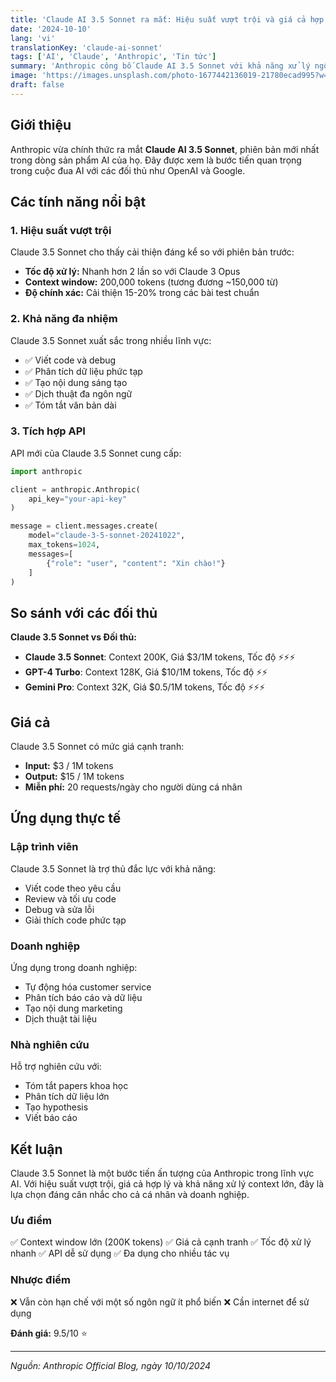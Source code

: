 ```yaml
---
title: 'Claude AI 3.5 Sonnet ra mắt: Hiệu suất vượt trội và giá cả hợp lý'
date: '2024-10-10'
lang: 'vi'
translationKey: 'claude-ai-sonnet'
tags: ['AI', 'Claude', 'Anthropic', 'Tin tức']
summary: 'Anthropic công bố Claude AI 3.5 Sonnet với khả năng xử lý ngôn ngữ tự nhiên vượt trội, giá thành cạnh tranh và context window lên đến 200K tokens.'
image: 'https://images.unsplash.com/photo-1677442136019-21780ecad995?w=1200&h=630&fit=crop'
draft: false
---
```


## Giới thiệu

Anthropic vừa chính thức ra mắt **Claude AI 3.5 Sonnet**, phiên bản mới nhất trong dòng sản phẩm AI của họ. Đây được xem là bước tiến quan trọng trong cuộc đua AI với các đối thủ như OpenAI và Google.

## Các tính năng nổi bật

### 1. Hiệu suất vượt trội

Claude 3.5 Sonnet cho thấy cải thiện đáng kể so với phiên bản trước:

- **Tốc độ xử lý:** Nhanh hơn 2 lần so với Claude 3 Opus
- **Context window:** 200,000 tokens (tương đương ~150,000 từ)
- **Độ chính xác:** Cải thiện 15-20% trong các bài test chuẩn

### 2. Khả năng đa nhiệm

Claude 3.5 Sonnet xuất sắc trong nhiều lĩnh vực:

- ✅ Viết code và debug
- ✅ Phân tích dữ liệu phức tạp
- ✅ Tạo nội dung sáng tạo
- ✅ Dịch thuật đa ngôn ngữ
- ✅ Tóm tắt văn bản dài

### 3. Tích hợp API

API mới của Claude 3.5 Sonnet cung cấp:

```python
import anthropic

client = anthropic.Anthropic(
    api_key="your-api-key"
)

message = client.messages.create(
    model="claude-3-5-sonnet-20241022",
    max_tokens=1024,
    messages=[
        {"role": "user", "content": "Xin chào!"}
    ]
)
```

## So sánh với các đối thủ

**Claude 3.5 Sonnet vs Đối thủ:**

- **Claude 3.5 Sonnet**: Context 200K, Giá $3/1M tokens, Tốc độ ⚡⚡⚡
- **GPT-4 Turbo**: Context 128K, Giá $10/1M tokens, Tốc độ ⚡⚡
- **Gemini Pro**: Context 32K, Giá $0.5/1M tokens, Tốc độ ⚡⚡⚡

## Giá cả

Claude 3.5 Sonnet có mức giá cạnh tranh:

- **Input:** $3 / 1M tokens
- **Output:** $15 / 1M tokens
- **Miễn phí:** 20 requests/ngày cho người dùng cá nhân

## Ứng dụng thực tế

### Lập trình viên

Claude 3.5 Sonnet là trợ thủ đắc lực với khả năng:

- Viết code theo yêu cầu
- Review và tối ưu code
- Debug và sửa lỗi
- Giải thích code phức tạp

### Doanh nghiệp

Ứng dụng trong doanh nghiệp:

- Tự động hóa customer service
- Phân tích báo cáo và dữ liệu
- Tạo nội dung marketing
- Dịch thuật tài liệu

### Nhà nghiên cứu

Hỗ trợ nghiên cứu với:

- Tóm tắt papers khoa học
- Phân tích dữ liệu lớn
- Tạo hypothesis
- Viết báo cáo

## Kết luận

Claude 3.5 Sonnet là một bước tiến ấn tượng của Anthropic trong lĩnh vực AI. Với hiệu suất vượt trội, giá cả hợp lý và khả năng xử lý context lớn, đây là lựa chọn đáng cân nhắc cho cả cá nhân và doanh nghiệp.

### Ưu điểm

✅ Context window lớn (200K tokens)
✅ Giá cả cạnh tranh
✅ Tốc độ xử lý nhanh
✅ API dễ sử dụng
✅ Đa dụng cho nhiều tác vụ

### Nhược điểm

❌ Vẫn còn hạn chế với một số ngôn ngữ ít phổ biến
❌ Cần internet để sử dụng

**Đánh giá:** 9.5/10 ⭐

---

_Nguồn: Anthropic Official Blog, ngày 10/10/2024_
